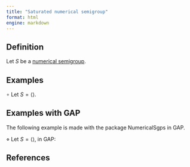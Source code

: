 ```yaml
---
title: "Saturated numerical semigroup"
format: html
engine: markdown
---
```


## Definition

Let $S$ be a [numerical semigroup](../Basic-concepts/Numerical-semigroup.qmd).


## Examples

$\circ$ Let $S = \langle \rangle$.


## Examples with GAP

The following example is made with the package NumericalSgps in GAP.

$\diamond$ Let $S = \langle  \rangle$, in GAP:


## References




